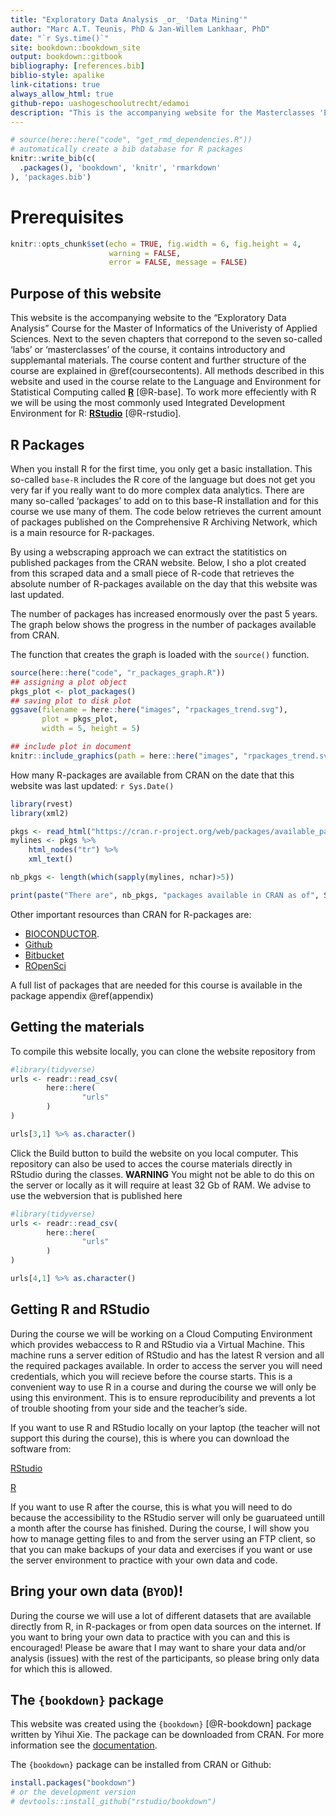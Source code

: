 ```yaml
--- 
title: "Exploratory Data Analysis _or_ 'Data Mining'"
author: "Marc A.T. Teunis, PhD & Jan-Willem Lankhaar, PhD"
date: "`r Sys.time()`"
site: bookdown::bookdown_site
output: bookdown::gitbook
bibliography: [references.bib]
biblio-style: apalike
link-citations: true
always_allow_html: true
github-repo: uashogeschoolutrecht/edamoi
description: "This is the accompanying website for the Masterclasses 'Exploratory Data Analysis _or_ 'Data Mining' of the Hogeschool Utrecht Master of Informatics"
---
```


```r
# source(here::here("code", "get_rmd_dependencies.R"))
# automatically create a bib database for R packages
knitr::write_bib(c(
  .packages(), 'bookdown', 'knitr', 'rmarkdown'
), 'packages.bib')

```

# Prerequisites

```r
knitr::opts_chunk$set(echo = TRUE, fig.width = 6, fig.height = 4,
                      warning = FALSE,
                      error = FALSE, message = FALSE)
```

## Purpose of this website
This website is the accompanying website to the "Exploratory Data Analysis" Course for the Master of Informatics of the Univeristy of Applied Sciences. Next to the seven chapters that correpond to the seven so-called 'labs' or 'masterclasses' of the course, it contains introductory and supplemantal materials. The course content and further structure of the course are explained in \@ref(coursecontents). All methods described in this website and used in the course relate to the Language and Environment for Statistical Computing called [**R**](https://cran.r-project.org/) [@R-base]. To work more effeciently with R we will be using the most commonly used Integrated Development Environment for R: [**RStudio**](https://www.rstudio.com) [@R-rstudio]. 

## R Packages
When you install R for the first time, you only get a basic installation. This so-called `base-R` includes the R core of the language but does not get you very far if you really want to do more complex data analytics. There are many so-called 'packages' to add on to this base-R installation and for this course we use many of them. The code below retrieves the current amount of packages published on the Comprehensive R Archiving Network, which is a main resource for R-packages. 

By using a webscraping approach we can extract the statitistics on published packages from the CRAN website. Below, I sho a plot created from this scraped data and a small piece of R-code that retrieves the absolute number of R-packages available on the day that this website was last updated.   

The number of packages has increased enormously over the past 5 years. The graph below shows the progress in the number of packages available from CRAN.

The function that creates the graph is loaded with the `source()` function.

```r
source(here::here("code", "r_packages_graph.R"))
## assigning a plot object 
pkgs_plot <- plot_packages()
## saving plot to disk plot
ggsave(filename = here::here("images", "rpackages_trend.svg"), 
       plot = pkgs_plot,
       width = 5, height = 5)

```

```r
## include plot in document
knitr::include_graphics(path = here::here("images", "rpackages_trend.svg"))
```

How many R-packages are available from CRAN on the date that this website was last updated: `r Sys.Date()` 

```r
library(rvest)
library(xml2)

pkgs <- read_html("https://cran.r-project.org/web/packages/available_packages_by_name.html")
mylines <- pkgs %>% 
    html_nodes("tr") %>%
    xml_text()

nb_pkgs <- length(which(sapply(mylines, nchar)>5))

print(paste("There are", nb_pkgs, "packages available in CRAN as of", Sys.Date()))
```

Other important resources than CRAN for R-packages are:

 - [BIOCONDUCTOR](https://www.bioconductor.org/).
 - [Github](https://github.com)
 - [Bitbucket](https://bitbucket.org/)
 - [ROpenSci](https://ropensci.org/packages/)

A full list of packages that are needed for this course is available in the package appendix \@ref(appendix) 

## Getting the materials
To compile this website locally, you can clone the website repository from 

```r
#library(tidyverse)
urls <- readr::read_csv(
        here::here(
                "urls"
        )
)

urls[3,1] %>% as.character() 
``` 

Click the Build button to build the website on you local computer. 
This repository can also be used to acces the course materials directly in RStudio during the classes. **WARNING** You might not be able to do this on the server or locally as it will require at least 32 Gb of RAM. We advise to use the webversion that is published here


```r
#library(tidyverse)
urls <- readr::read_csv(
        here::here(
                "urls"
        )
)

urls[4,1] %>% as.character() 
``` 


## Getting R and RStudio
During the course we will be working on a Cloud Computing Environment which provides webaccess to R and RStudio via a Virtual Machine. This machine runs a server edition of RStudio and has the latest R version and all the required packages available. In order to access the server you will need credentials, which you will recieve before the course starts. This is a convenient way to use R in a course and during the course we will only be using this environment. This is to ensure reproducibility and prevents a lot of trouble shooting from your side and the teacher's side.

If you want to use R and RStudio locally on your laptop (the teacher will not support this during the course), this is where you can download the software from:

[RStudio](https://www.rstudio.com/products/rstudio/download/) 

[R](https://cran.r-project.org/)

If you want to use R after the course, this is what you will need to do because the accessibility to the RStudio server will only be guaruateed untill a month after the course has finished. During the course, I will show you how to manage getting files to and from the server using an FTP client, so that you can make backups of your data and exercises if you want or use the server environment to practice with your own data and code.

## Bring your own data (`BYOD`)!

During the course we will use a lot of different datasets that are available directly from R, in R-packages or from open data sources on the internet. If you want to bring your own data to practice with you can and this is encouraged! Please be aware that I may want to share your data and/or analysis (issues) with the rest of the participants, so please bring only data for which this is allowed.   

## The `{bookdown}` package
This website was created using the `{bookdown}` [@R-bookdown] package written by Yihui Xie. The package can be downloaded from CRAN. For more information see the [documentation](https://bookdown.org/yihui/bookdown/).

The `{bookdown}` package can be installed from CRAN or Github:

```r
install.packages("bookdown")
# or the development version
# devtools::install_github("rstudio/bookdown")
```
